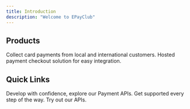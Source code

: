 ```yaml
---
title: Introduction
description: "Welcome to EPayClub"
---
```


## Products

<CardGroup cols={2}>
  <Card
    title="Cards"
    icon="credit-card"
    href="/payments/cards"
  >
    Collect card payments from local and international customers.
  </Card>
  <Card
    title="Payment links"
    icon="link"
    href=""
  >
    Hosted payment checkout solution for easy integration.
  </Card>
</CardGroup>

## Quick Links

<CardGroup cols={2}>
  <Card
    title="API References"
    icon="code"
    href="/api-reference/introduction"
  >
    Develop with confidence, explore our Payment APIs.
  </Card>
  <Card
    title="Support"
    icon="headset"
    href="mailto:support@epayclub.com"
  >
    Get supported every step of the way.
  </Card>
  <Card
    title="Postman Collection"
    icon="webhook"
    href=""
  >
    Try out our APIs.
  </Card>
</CardGroup>